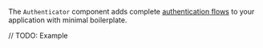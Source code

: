 
The `Authenticator` component adds complete [authentication flows](https://docs.amplify.aws/lib/auth/getting-started/q/platform/flutter)
to your application with minimal boilerplate.

// TODO: Example
